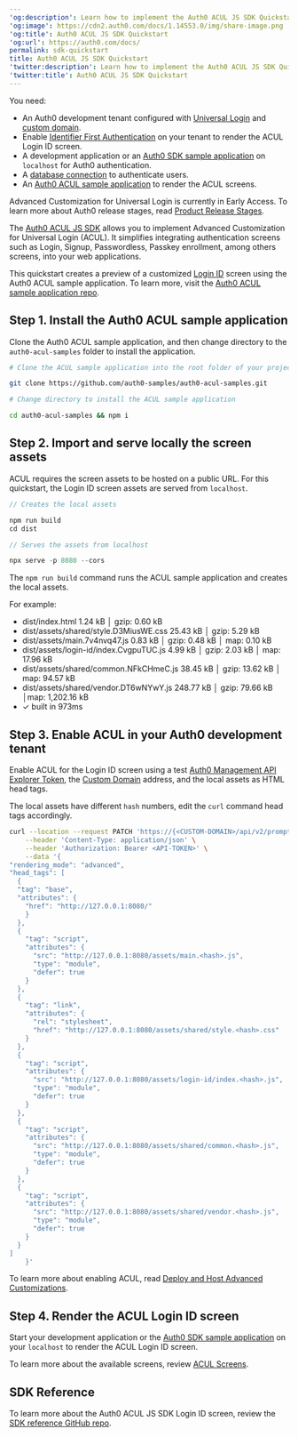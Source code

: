 ---
'og:description': Learn how to implement the Auth0 ACUL JS SDK Quickstart
'og:image': https://cdn2.auth0.com/docs/1.14553.0/img/share-image.png
'og:title': Auth0 ACUL JS SDK Quickstart
'og:url': https://auth0.com/docs/
permalink: sdk-quickstart
title: Auth0 ACUL JS SDK Quickstart
'twitter:description': Learn how to implement the Auth0 ACUL JS SDK Quickstart
'twitter:title': Auth0 ACUL JS SDK Quickstart
---
<Card title="Before you start">

You need:

* An Auth0 development tenant configured with [Universal Login](/docs/authenticate/login/auth0-universal-login) and [custom domain](/docs/customize/custom-domains).
* Enable [Identifier First Authentication](/docs/authenticate/login/auth0-universal-login/identifier-first) on your tenant to render the ACUL Login ID screen.
* A development application or an [Auth0 SDK sample application](/docs/quickstart/spa/react/interactive) on `localhost` for Auth0 authentication.
* A [database connection](/docs/authenticate/database-connections) to authenticate users.
* An [Auth0 ACUL sample application](https://github.com/auth0-samples/auth0-acul-samples) to render the ACUL screens.

</Card>

<Warning>

Advanced Customization for Universal Login is currently in Early Access. To learn more about Auth0 release stages, read [Product Release Stages](/docs/troubleshoot/product-lifecycle/product-release-stages).

</Warning>

The [Auth0 ACUL JS SDK](https://github.com/auth0/universal-login/tree/master/packages/auth0-acul-js) allows you to implement Advanced Customization for <Tooltip tip="Universal Login: Your application redirects to Universal Login, hosted on Auth0's Authorization Server, to verify a user's identity." cta="View Glossary" href="/docs/glossary?term=Universal+Login">Universal Login</Tooltip> (ACUL). It simplifies integrating authentication screens such as Login, Signup, <Tooltip tip="Passwordless: Form of authentication that does not rely on a password as the first factor." cta="View Glossary" href="/docs/glossary?term=Passwordless">Passwordless</Tooltip>, Passkey enrollment, among others screens, into your web applications.

This quickstart creates a preview of a customized [Login ID](/docs/customize/login-pages/advanced-customizations/reference/login-screen-classes#login-id-screen-class) screen using the Auth0 ACUL sample application. To learn more, visit the [Auth0 ACUL sample application repo](https://github.com/auth0-samples/auth0-acul-samples).

## Step 1. Install the Auth0 ACUL sample application

Clone the Auth0 ACUL sample application, and then change directory to the `auth0-acul-samples` folder to install the application.

```bash lines
# Clone the ACUL sample application into the root folder of your project

git clone https://github.com/auth0-samples/auth0-acul-samples.git

# Change directory to install the ACUL sample application 

cd auth0-acul-samples && npm i
```






## Step 2. Import and serve locally the screen assets

ACUL requires the screen assets to be hosted on a public URL. For this quickstart, the Login ID screen assets are served from `localhost`.

```javascript lines
// Creates the local assets 

npm run build 
cd dist 

// Serves the assets from localhost

npx serve -p 8080 --cors
```






<Callout icon="file-lines" color="#0EA5E9" iconType="regular">

The `npm run build` command runs the ACUL sample application and creates the local assets.

For example:

* dist/index.html 1.24 kB │ gzip: 0.60 kB
* dist/assets/shared/style.D3MiusWE.css 25.43 kB │ gzip: 5.29 kB
* dist/assets/main.7v4nvq47.js 0.83 kB │ gzip: 0.48 kB │ map: 0.10 kB
* dist/assets/login-id/index.CvgpuTUC.js 4.99 kB │ gzip: 2.03 kB │ map: 17.96 kB
* dist/assets/shared/common.NFkCHmeC.js 38.45 kB │ gzip: 13.62 kB │ map: 94.57 kB
* dist/assets/shared/vendor.DT6wNYwY.js 248.77 kB │ gzip: 79.66 kB │map: 1,202.16 kB
* ✓ built in 973ms

</Callout>

## Step 3. Enable ACUL in your Auth0 development tenant

Enable ACUL for the Login ID screen using a test [Auth0 Management API Explorer Token](/docs/secure/tokens/access-tokens/management-api-access-tokens/get-management-api-access-tokens-for-testing), the [Custom Domain](/docs/customize/custom-domains) address, and the local assets as HTML head tags.

<Callout icon="file-lines" color="#0EA5E9" iconType="regular">

The local assets have different `hash` numbers, edit the `curl` command head tags accordingly.

</Callout>

```bash lines expandable
curl --location --request PATCH 'https://{<CUSTOM-DOMAIN>/api/v2/prompts/login-id/screen/login-id/rendering' \
    --header 'Content-Type: application/json' \
    --header 'Authorization: Bearer <API-TOKEN>' \
    --data '{
"rendering_mode": "advanced",
"head_tags": [
  {
  "tag": "base",
  "attributes": {
    "href": "http://127.0.0.1:8080/"
    }
  },
  {
    "tag": "script",
    "attributes": {
      "src": "http://127.0.0.1:8080/assets/main.<hash>.js",
      "type": "module",
      "defer": true
    }
  },
  {
    "tag": "link",
    "attributes": {
      "rel": "stylesheet",
      "href": "http://127.0.0.1:8080/assets/shared/style.<hash>.css"
    }
  },
  {
    "tag": "script",
    "attributes": {
      "src": "http://127.0.0.1:8080/assets/login-id/index.<hash>.js",
      "type": "module",
      "defer": true
    }
  },
  {
    "tag": "script",
    "attributes": {
      "src": "http://127.0.0.1:8080/assets/shared/common.<hash>.js",
      "type": "module",
      "defer": true
    }
  },
  {
    "tag": "script",
    "attributes": {
      "src": "http://127.0.0.1:8080/assets/shared/vendor.<hash>.js",
      "type": "module",
      "defer": true
    }
  }
]
    }'
```






To learn more about enabling ACUL, read [Deploy and Host Advanced Customizations](/docs/customize/login-pages/advanced-customizations/getting-started/deploy-and-host-advanced-customizations).

## Step 4. Render the ACUL Login ID screen

Start your development application or the [Auth0 SDK sample application](/docs/quickstart/spa/react/interactive) on your `localhost` to render the ACUL Login ID screen.

To learn more about the available screens, review [ACUL Screens](/docs/customize/login-pages/advanced-customizations/reference).

## SDK Reference

To learn more about the Auth0 ACUL JS SDK Login ID screen, review the [SDK reference GitHub repo](https://auth0.github.io/universal-login/classes/Classes.LoginId.html).